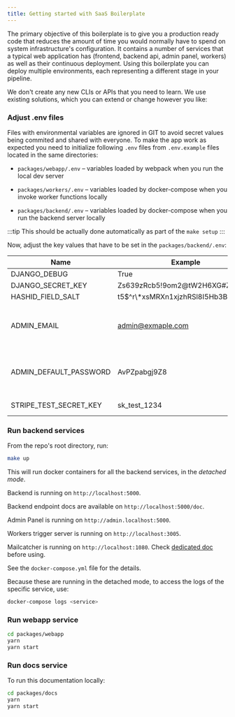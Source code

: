 ```yaml
---
title: Getting started with SaaS Boilerplate
---
```


The primary objective of this boilerplate is to give you a production ready code that reduces the amount of time you
would normally have to spend on system infrastructure's configuration. It contains a number of services that a typical
web application has (frontend, backend api, admin panel, workers) as well as their continuous deployment. Using this
boilerplate you can deploy multiple environments, each representing a different stage in your pipeline.

We don't create any new CLIs or APIs that you need to learn. We use existing solutions,
which you can extend or change however you like:

### Adjust .env files

Files with environmental variables are ignored in GIT to avoid secret values being commited and shared
with everyone. To make the app work as expected you need to initialize following `.env` files from `.env.example`
files located in the same directories:

- `packages/webapp/.env` – variables loaded by webpack when you run the local dev server

- `packages/workers/.env` – variables loaded by docker-compose when you invoke worker functions locally

- `packages/backend/.env` – variables loaded by docker-compose when you run the backend server locally

:::tip
This should be actually done automatically as part of the `make setup`
:::

Now, adjust the key values that have to be set in the `packages/backend/.env`:

| Name                   | Example                           | Description                                                                   |
| ---------------------- | --------------------------------- | ----------------------------------------------------------------------------- |
| DJANGO_DEBUG           | True                              | [docs](https://docs.djangoproject.com/en/3.0/ref/settings/#std:setting-DEBUG) |
| DJANGO_SECRET_KEY      | Zs639zRcb5!9om2@tW2H6XG#Znj^TB^I  | [docs](https://docs.djangoproject.com/en/3.0/ref/settings/#secret-key)        |
| HASHID_FIELD_SALT      | t5$^r\*xsMRXn1xjzhRSl8I5Hb3BUW$4U | [docs](https://github.com/nshafer/django-hashid-field#hashid_field_salt)      |
| ADMIN_EMAIL            | admin@exmaple.com                 | Will be used to create first super admin user                                 |
| ADMIN_DEFAULT_PASSWORD | AvPZpabgj9Z8                      | Will be used to create first super admin user                                 |
| STRIPE_TEST_SECRET_KEY | sk_test_1234                      | [you can get some here](https://stripe.com/docs/keys)                         |


### Run backend services

From the repo's root directory, run:

```sh
make up
```

This will run docker containers for all the backend services, in the _detached mode_.

Backend is running on `http://localhost:5000`.

Backend endpoint docs are available on `http://localhost:5000/doc`.

Admin Panel is running on `http://admin.localhost:5000`.

Workers trigger server is running on `http://localhost:3005`.

Mailcatcher is running on `http://localhost:1080`. Check [dedicated doc ](/features/dev-tools/mailcatcher) before using.

See the `docker-compose.yml` file for the details.

Because these are running in the detached mode, to access the logs of the specific service, use:

```sh
docker-compose logs <service>
```

### Run webapp service

```sh
cd packages/webapp
yarn
yarn start
```

### Run docs service

To run this documentation locally:

```sh
cd packages/docs
yarn
yarn start
```
